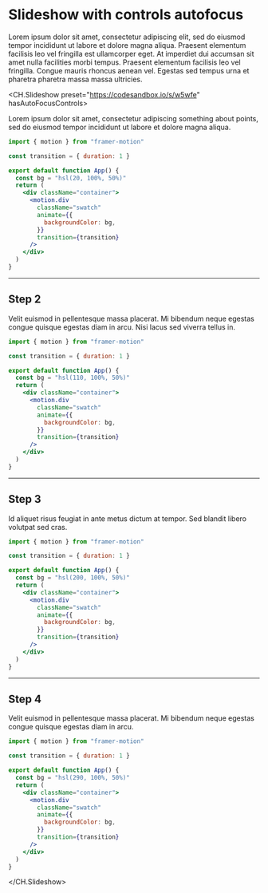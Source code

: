 # Slideshow with controls autofocus

Lorem ipsum dolor sit amet, consectetur adipiscing elit, sed do eiusmod tempor incididunt ut labore et dolore magna aliqua. Praesent elementum facilisis leo vel fringilla est ullamcorper eget. At imperdiet dui accumsan sit amet nulla facilities morbi tempus. Praesent elementum facilisis leo vel fringilla. Congue mauris rhoncus aenean vel. Egestas sed tempus urna et pharetra pharetra massa massa ultricies.

<CH.Slideshow preset="https://codesandbox.io/s/w5wfe" hasAutoFocusControls>

Lorem ipsum dolor sit amet, consectetur adipiscing something about points, sed do eiusmod tempor incididunt ut labore et dolore magna aliqua.

```jsx src/App.js
import { motion } from "framer-motion"

const transition = { duration: 1 }

export default function App() {
  const bg = "hsl(20, 100%, 50%)"
  return (
    <div className="container">
      <motion.div
        className="swatch"
        animate={{
          backgroundColor: bg,
        }}
        transition={transition}
      />
    </div>
  )
}
```

---

## Step 2

Velit euismod in pellentesque massa placerat. Mi bibendum neque egestas congue quisque egestas diam in arcu. Nisi lacus sed viverra tellus in.

```jsx src/App.js focus=1,6,9:15
import { motion } from "framer-motion"

const transition = { duration: 1 }

export default function App() {
  const bg = "hsl(110, 100%, 50%)"
  return (
    <div className="container">
      <motion.div
        className="swatch"
        animate={{
          backgroundColor: bg,
        }}
        transition={transition}
      />
    </div>
  )
}
```

---

## Step 3

Id aliquet risus feugiat in ante metus dictum at tempor. Sed blandit libero volutpat sed cras.

```jsx src/App.js focus=1,6,9:15
import { motion } from "framer-motion"

const transition = { duration: 1 }

export default function App() {
  const bg = "hsl(200, 100%, 50%)"
  return (
    <div className="container">
      <motion.div
        className="swatch"
        animate={{
          backgroundColor: bg,
        }}
        transition={transition}
      />
    </div>
  )
}
```

---

## Step 4

Velit euismod in pellentesque massa placerat. Mi bibendum neque egestas congue quisque egestas diam in arcu.

```jsx src/App.js focus=1,6,9:15
import { motion } from "framer-motion"

const transition = { duration: 1 }

export default function App() {
  const bg = "hsl(290, 100%, 50%)"
  return (
    <div className="container">
      <motion.div
        className="swatch"
        animate={{
          backgroundColor: bg,
        }}
        transition={transition}
      />
    </div>
  )
}
```

</CH.Slideshow>
